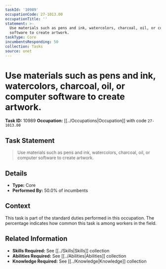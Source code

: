 ```yaml
---
taskId: '10989'
occupationCode: 27-1013.00
occupationTitle: ''
statement: >-
  Use materials such as pens and ink, watercolors, charcoal, oil, or computer
  software to create artwork.
taskType: Core
incumbentsResponding: 50
collection: Tasks
source: onet
---
```

# Use materials such as pens and ink, watercolors, charcoal, oil, or computer software to create artwork.

**Task ID:** 10989
**Occupation:** [[../Occupations|Occupation]] with code `27-1013.00`

## Task Statement

> Use materials such as pens and ink, watercolors, charcoal, oil, or computer software to create artwork.

## Details

- **Type:** Core
- **Performed By:** 50.0% of incumbents

## Context

This task is part of the standard duties performed in this occupation. The percentage indicates how common this task is among workers in the field.

## Related Information

- **Skills Required:** See [[../Skills|Skills]] collection
- **Abilities Required:** See [[../Abilities|Abilities]] collection
- **Knowledge Required:** See [[../Knowledge|Knowledge]] collection
